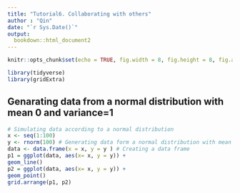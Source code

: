 ```yaml
---
title: "Tutorial6. Collaborating with others"
author : "Qin"
date: "`r Sys.Date()`"
output:
  bookdown::html_document2
---
```

```r
knitr::opts_chunk$set(echo = TRUE, fig.width = 8, fig.height = 8, fig.alig = "center")
```

```r
library(tidyverse)
library(gridExtra)
```


## Genarating data from a normal distribution with mean 0 and variance=1

```r
# Simulating data according to a normal distribution
x <- seq(1:100)
y <- rnorm(100) # Generating data form a normal distribution with mean 0 and variance 1
data <- data.frame(x = x, y = y ) # Creating a data frame
p1 = ggplot(data, aes(x= x, y = y)) +
geom_line()
p2 = ggplot(data, aes(x= x, y = y)) +
geom_point()
grid.arrange(p1, p2)
```


